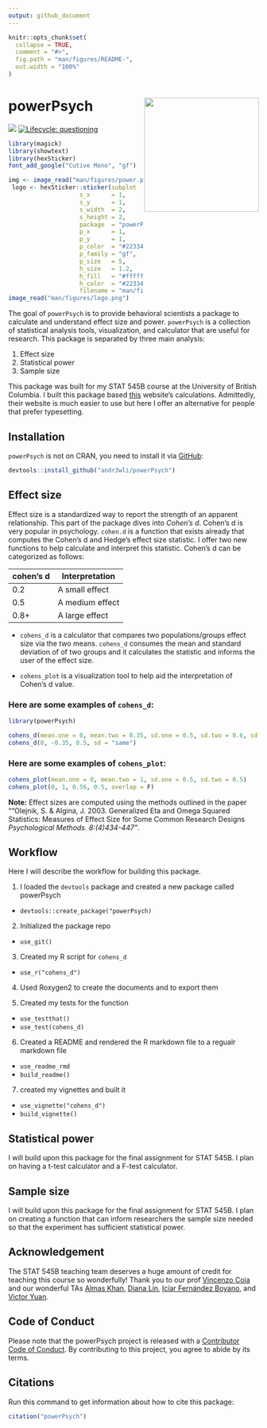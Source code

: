 ```yaml
---
output: github_document
---
```


<!-- README.md is generated from README.Rmd. Please edit that file -->

```r
knitr::opts_chunk$set(
  collapse = TRUE,
  comment = "#>",
  fig.path = "man/figures/README-",
  out.width = "100%"
)
```

# powerPsych <img src="man/figures/logo.png" align="right" height=230/>

<!-- badges: start -->
![](https://img.shields.io/badge/AndrewLi-STAT545-green)
[![Lifecycle: questioning](https://img.shields.io/badge/lifecycle-questioning-blue.svg)](https://www.tidyverse.org/lifecycle/#questioning)
<!-- badges: end -->
```r
library(magick)
library(showtext)
library(hexSticker)
font_add_google("Cutive Mono", "gf")
```


```r
img <- image_read("man/figures/power.png")
 logo <- hexSticker::sticker(subplot  = img,
                    s_x      = 1,
                    s_y      = 1,
                    s_width  = 2,
                    s_height = 2,
                    package  = "powerPsych",
                    p_x      = 1,
                    p_y      = 1,
                    p_color  = "#223344",
                    p_family = "gf",
                    p_size   = 5,
                    h_size   = 1.2,
                    h_fill   = "#ffffff",
                    h_color  = "#223344",
                    filename = "man/figures/logo.png")
image_read("man/figures/logo.png")
```


The goal of `powerPsych` is to provide behavioral scientists a package to calculate and understand effect size and power. `powerPsych` is a collection of statistical analysis tools, visualization, and calculator that are useful for research. This package is separated by three main analysis:

1. Effect size
2. Statistical power
3. Sample size 

This package was built for my STAT 545B course at the University of British Columbia. I built this package based [this](https://www.ai-therapy.com) website's calculations. Admittedly, their website is much easier to use but here I offer an alternative for people that prefer typesetting. 

## Installation

`powerPsych` is not on CRAN, you need to install it via [GitHub]():

``` r
devtools::install_github("andr3wli/powerPsych")
```

## Effect size

Effect size is a standardized way to report the strength of an apparent relationship. This part of the package dives into *Cohen's d*. Cohen's d is very popular in psychology. `cohen.d` is a function that exists already that computes the Cohen's d and Hedge's effect size statistic. I offer two new functions to help calculate and interpret this statistic. Cohen's d can be categorized as follows:

| cohen's d | Interpretation  |
|-----------|-----------------|
| 0.2       | A small effect  |
| 0.5       | A medium effect |
| 0.8+      | A large effect  |

* `cohens_d` is a calculator that compares two populations/groups effect size via the two means. `cohens_d` consumes the mean and standard deviation of of two groups and it calculates the statistic and informs the user of the effect size. 

* `cohens_plot` is a visualization tool to help aid the interpretation of Cohen's d value.  

### Here are some examples of `cohens_d`:

```r
library(powerPsych)

cohens_d(mean.one = 0, mean.two = 0.35, sd.one = 0.5, sd.two = 0.6, sd = "diff")
cohens_d(0, -0.35, 0.5, sd = "same")

```
### Here are some examples of `cohens_plot`:
```r
cohens_plot(mean.one = 0, mean.two = 1, sd.one = 0.5, sd.two = 0.5)
cohens_plot(0, 1, 0.56, 0.5, overlap = F)
```

**Note:** Effect sizes are computed using the methods outlined in the paper ""Olejnik, S. & Algina, J. 2003. Generalized Eta and Omega Squared Statistics: Measures of Effect Size for Some Common Research Designs *Psychological Methods. 8:(4)434-447"*.

## Workflow
Here I will describe the workflow for building this package.

1. I loaded the `devtools` package and created a new package called powerPsych
* `devtools::create_package("powerPsych)`

2. Initialized the package repo
* `use_git()`

3. Created my R script for `cohens_d`
* `use_r("cohens_d")`

4. Used Roxygen2 to create the documents and to export them

5. Created my tests for the function
* `use_testthat()`
* `use_test(cohens_d)`

6. Created a README and rendered the R markdown file to a regualr markdown file
* `use_readme_rmd`
* `build_readme()`

7. created my vignettes and built it
* `use_vignette("cohens_d")`
* `build_vignette()`

## Statistical power

I will build upon this package for the final assignment for STAT 545B. I plan on having a t-test calculator and a F-test calculator.

## Sample size 

I will build upon this package for the final assignment for STAT 545B. I plan on creating a function that can inform researchers the sample size needed so that the experiment has sufficient statistical power.

## Acknowledgement
The STAT 545B teaching team deserves a huge amount of credit for teaching this course so wonderfully! Thank you to our prof [Vincenzo Coia](https://vincenzocoia.com) and our wonderful TAs [Almas Khan](), [Diana Lin](http://www.birollab.ca/member/dlin), [Icíar Fernández Boyano](), and [Victor Yuan]().

## Code of Conduct

Please note that the powerPsych project is released with a [Contributor Code of Conduct](https://contributor-covenant.org/version/2/0/CODE_OF_CONDUCT.html). By contributing to this project, you agree to abide by its terms.

## Citations

Run this command to get information about how to cite this package:
```r
citation("powerPsych")
```

